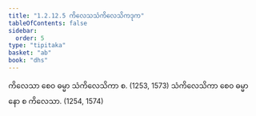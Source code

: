 ```yaml
---
title: "1.2.12.5 ကိလေသသံကိလေသိကဒုက"
tableOfContents: false
sidebar:
  order: 5
type: "tipitaka"
basket: "ab"
book: "dhs"
---
```



<DynamicBreadcrumb />

<Division number="101" book="dhs" e="ch" v="29" p="13">

<Paragraph number="236" book="dhs">
ကိလေသာ စေဝ ဓမ္မာ သံကိလေသိကာ စ. (<Emphasis>1253, 1573</Emphasis>)
</Paragraph>

<Paragraph number="237" book="dhs">
သံကိလေသိကာ စေဝ ဓမ္မာ နော စ ကိလေသာ. (<Emphasis>1254, 1574</Emphasis>)
</Paragraph>
</Division>